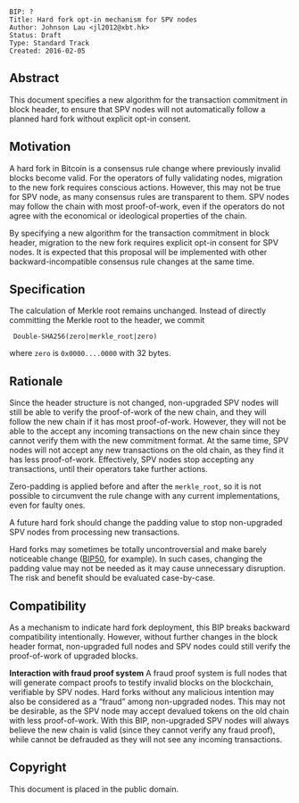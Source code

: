<pre>
BIP: ?
Title: Hard fork opt-in mechanism for SPV nodes
Author: Johnson Lau <jl2012@xbt.hk>
Status: Draft
Type: Standard Track
Created: 2016-02-05
</pre>

==Abstract==

This document specifies a new algorithm for the transaction commitment in block header, to ensure that SPV nodes will not automatically follow a planned hard fork without explicit opt-in consent.

==Motivation==

A hard fork in Bitcoin is a consensus rule change where previously invalid blocks become valid. For the operators of fully validating nodes, migration to the new fork requires conscious actions. However, this may not be true for SPV node, as many consensus rules are transparent to them. SPV nodes may follow the chain with most proof-of-work, even if the operators do not agree with the economical or ideological properties of the chain.

By specifying a new algorithm for the transaction commitment in block header, migration to the new fork requires explicit opt-in consent for SPV nodes. It is expected that this proposal will be implemented with other backward-incompatible consensus rule changes at the same time.

==Specification==

The calculation of Merkle root remains unchanged. Instead of directly committing the Merkle root to the header, we commit

  Double-SHA256(zero|merkle_root|zero)

where <code>zero</code> is <code>0x0000....0000</code> with 32 bytes.

==Rationale==

Since the header structure is not changed, non-upgraded SPV nodes will still be able to verify the proof-of-work of the new chain, and they will follow the new chain if it has most proof-of-work. However, they will not be able to the accept any incoming transactions on the new chain since they cannot verify them with the new commitment format. At the same time, SPV nodes will not accept any new transactions on the old chain, as they find it has less proof-of-work. Effectively, SPV nodes stop accepting any transactions, until their operators take further actions.

Zero-padding is applied before and after the <code>merkle_root</code>, so it is not possible to circumvent the rule change with any current implementations, even for faulty ones.

A future hard fork should change the padding value to stop non-upgraded SPV nodes from processing new transactions.

Hard forks may sometimes be totally uncontroversial and make barely noticeable change ([[bip-0050.mediawiki|BIP50]], for example). In such cases, changing the padding value may not be needed as it may cause unnecessary disruption. The risk and benefit should be evaluated case-by-case.

==Compatibility==

As a mechanism to indicate hard fork deployment, this BIP breaks backward compatibility intentionally. However, without further changes in the block header format, non-upgraded full nodes and SPV nodes could still verify the proof-of-work of upgraded blocks.

'''Interaction with fraud proof system'''
A fraud proof system is full nodes that will generate compact proofs to testify invalid blocks on the blockchain, verifiable by SPV nodes. Hard forks without any malicious intention may also be considered as a “fraud” among non-upgraded nodes. This may not be desirable, as the SPV node may accept devalued tokens on the old chain with less proof-of-work. With this BIP, non-upgraded SPV nodes will always believe the new chain is valid (since they cannot verify any fraud proof), while cannot be defrauded as they will not see any incoming transactions.

==Copyright==

This document is placed in the public domain.
